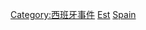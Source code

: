 {{See also|Category:西班牙廢除}}

[[Category:西班牙事件|Category:西班牙事件]]
[[Category:西班牙歷史|Est]]
[[Category:歐洲各國建立|Spain]]